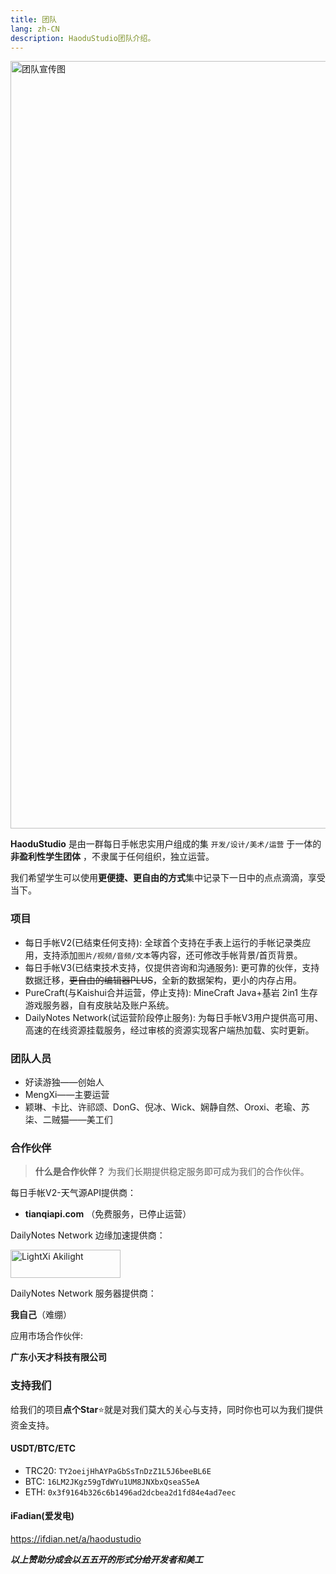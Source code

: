 ```yaml
---
title: 团队
lang: zh-CN
description: HaoduStudio团队介绍。
---
```



<Image src="https://cn-sh.static.nextsay.cn/IMAGE/dailynotes_website_images_static/team/studio.png" alt="团队宣传图" width="1795" height="1228" />

**HaoduStudio** 是由一群每日手帐忠实用户组成的集 `开发/设计/美术/运营` 于一体的 **非盈利性学生团体** ，不隶属于任何组织，独立运营。

我们希望学生可以使用**更便捷、更自由的方式**集中记录下一日中的点点滴滴，享受当下。

### 项目

- 每日手帐V2(已结束任何支持): 全球首个支持在手表上运行的手帐记录类应用，支持添加`图片/视频/音频/文本`等内容，还可修改手帐背景/首页背景。
- 每日手帐V3(已结束技术支持，仅提供咨询和沟通服务): 更可靠的伙伴，支持数据迁移，~~更自由的编辑器PLUS~~，全新的数据架构，更小的内存占用。
- PureCraft(与Kaishui合并运营，停止支持): MineCraft Java+基岩 2in1 生存游戏服务器，自有皮肤站及账户系统。
- DailyNotes Network(试运营阶段停止服务): 为每日手帐V3用户提供高可用、高速的在线资源挂载服务，经过审核的资源实现客户端热加载、实时更新。

### 团队人员

- 好读游独——创始人
- MengXi——主要运营
- 颖琳、卡比、许祁颂、DonG、倪冰、Wick、娴静自然、Oroxi、老瑜、苏柒、二贼猫——美工们

### 合作伙伴

> **什么是合作伙伴？** 为我们长期提供稳定服务即可成为我们的合作伙伴。

每日手帐V2-天气源API提供商：

- **tianqiapi.com** （免费服务，已停止运营）

DailyNotes Network 边缘加速提供商：

<Image src="https://cn-sh.static.nextsay.cn/IMAGE/dailynotes_website_images_static/team/lightxi-partner.png" alt="LightXi Akilight" width="175.5" height="45" />

DailyNotes Network 服务器提供商：

**我自己**（难绷）

应用市场合作伙伴:

**广东小天才科技有限公司**

### 支持我们

给我们的项目**点个Star**⭐就是对我们莫大的关心与支持，同时你也可以为我们提供资金支持。

#### USDT/BTC/ETC

- TRC20: `TY2oeijHhAYPaGbSsTnDzZ1L5J6beeBL6E`
- BTC: `16LM2JKgz59gTdWYu1UM8JNXbxQseaS5eA`
- ETH: `0x3f9164b326c6b1496ad2dcbea2d1fd84e4ad7eec`

#### iFadian(爱发电)

https://ifdian.net/a/haodustudio

***以上赞助分成会以五五开的形式分给开发者和美工***